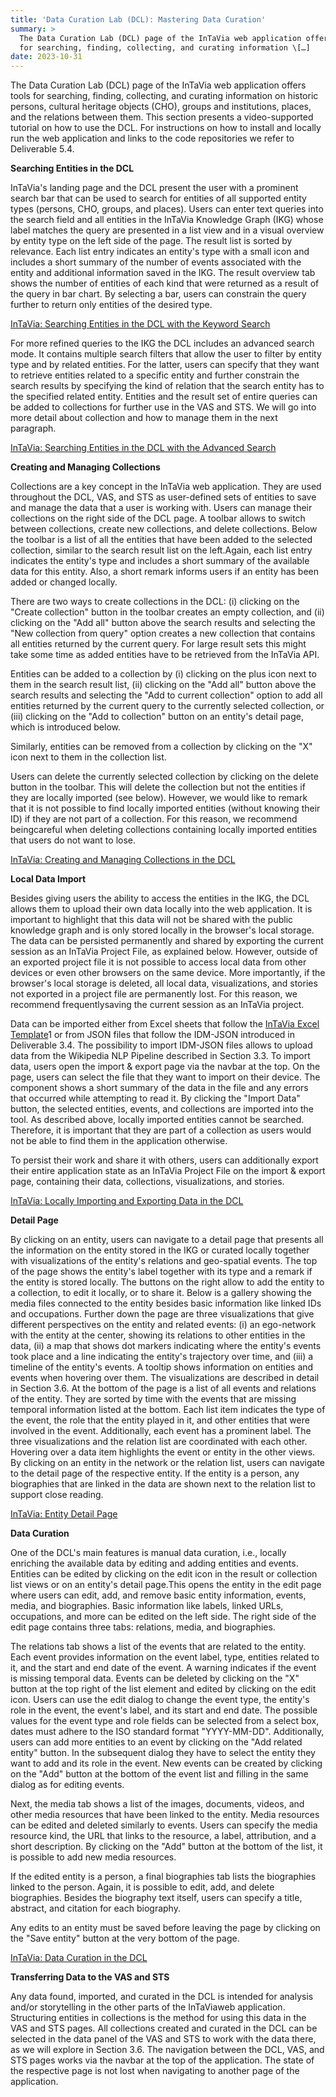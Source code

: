 ```yaml
---
title: 'Data Curation Lab (DCL): Mastering Data Curation'
summary: >
  The Data Curation Lab (DCL) page of the InTaVia web application offers tools
  for searching, finding, collecting, and curating information \[…]
date: 2023-10-31
---
```

The Data Curation Lab (DCL) page of the InTaVia web application offers tools for searching, finding, collecting, and curating information on historic persons, cultural heritage objects (CHO), groups and institutions, places, and the relations between them. This section presents a video-supported tutorial on how to use the DCL. For instructions on how to install and locally run the web application and links to the code repositories we refer to Deliverable 5.4.

**Searching Entities in the DCL**

InTaVia's landing page and the DCL present the user with a prominent search bar that can be used to search for entities of all supported entity types (persons, CHO, groups, and places). Users can enter text queries into the search field and all entities in the InTaVia Knowledge Graph (IKG) whose label matches the query are presented in a list view and in a visual overview by entity type on the left side of the page. The result list is sorted by relevance. Each list entry indicates an entity's type with a small icon and includes a short summary of the number of events associated with the entity and additional information saved in the IKG. The result overview tab shows the number of entities of each kind that were returned as a result of the query in bar chart. By selecting a bar, users can constrain the query further to return only entities of the desired type.

[InTaVia: Searching Entities in the DCL with the Keyword Search](https://www.youtube.com/embed/3Q2MFiVvbco?feature=oembed)

For more refined queries to the IKG the DCL includes an advanced search mode. It contains multiple search filters that allow the user to filter by entity type and by related entities. For the latter, users can specify that they want to retrieve entities related to a specific entity and further constrain the search results by specifying the kind of relation that the search entity has to the specified related entity. Entities and the result set of entire queries can be added to collections for further use in the VAS and STS. We will go into more detail about collection and how to manage them in the next paragraph.

[InTaVia: Searching Entities in the DCL with the Advanced Search](https://www.youtube.com/embed/SKmkLscU9Rs?feature=oembed)

**Creating and Managing Collections**

Collections are a key concept in the InTaVia web application. They are used throughout the DCL, VAS, and STS as user-defined sets of entities to save and manage the data that a user is working with. Users can manage their collections on the right side of the DCL page. A toolbar allows to switch between collections, create new collections, and delete collections. Below the toolbar is a list of all the entities that have been added to the selected collection, similar to the search result list on the left.Again, each list entry indicates the entity's type and includes a short summary of the available data for this entity. Also, a short remark informs users if an entity has been added or changed locally.

There are two ways to create collections in the DCL: (i) clicking on the "Create collection" button in the toolbar creates an empty collection, and (ii) clicking on the "Add all" button above the search results and selecting the "New collection from query" option creates a new collection that contains all entities returned by the current query. For large result sets this might take some time as added entities have to be retrieved from the InTaVia API.

Entities can be added to a collection by (i) clicking on the plus icon next to them in the search result list, (ii) clicking on the "Add all" button above the search results and selecting the "Add to current collection" option to add all entities returned by the current query to the currently selected collection, or (iii) clicking on the "Add to collection" button on an entity's detail page, which is introduced below.

Similarly, entities can be removed from a collection by clicking on the "X" icon next to them in the collection list.

Users can delete the currently selected collection by clicking on the delete button in the toolbar. This will delete the collection but not the entities if they are locally imported (see below). However, we would like to remark that it is not possible to find locally imported entities (without knowing their ID) if they are not part of a collection. For this reason, we recommend beingcareful when deleting collections containing locally imported entities that users do not want to lose.

[InTaVia: Creating and Managing Collections in the DCL](https://www.youtube.com/embed/tBculF3m-wk?feature=oembed)

**Local Data Import**

Besides giving users the ability to access the entities in the IKG, the DCL allows them to upload their own data locally into the web application. It is important to highlight that this data will not be shared with the public knowledge graph and is only stored locally in the browser's local storage. The data can be persisted permanently and shared by exporting the current session as an InTaVia Project File, as explained below. However, outside of an exported project file it is not possible to access local data from other devices or even other browsers on the same device. More importantly, if the browser's local storage is deleted, all local data, visualizations, and stories not exported in a project file are permanently lost. For this reason, we recommend frequentlysaving the current session as an InTaVia project.

Data can be imported either from Excel sheets that follow the [InTaVia Excel Template](https://github.com/InTaVia/data-import/tree/main/public/data)1 or from JSON files that follow the IDM-JSON introduced in Deliverable 3.4. The possibility to import IDM-JSON files allows to upload data from the Wikipedia NLP Pipeline described in Section 3.3. To import data, users open the import & export page via the navbar at the top. On the page, users can select the file that they want to import on their device. The component shows a short summary of the data in the file and any errors that occurred while attempting to read it. By clicking the "Import Data" button, the selected entities, events, and collections are imported into the tool. As described above, locally imported entities cannot be searched. Therefore, it is important that they are part of a collection as users would not be able to find them in the application otherwise.

To persist their work and share it with others, users can additionally export their entire application state as an InTaVia Project File on the import & export page, containing their data, collections, visualizations, and stories.

[InTaVia: Locally Importing and Exporting Data in the DCL](https://www.youtube.com/embed/0nyz5IsE9-U?feature=oembed)

**Detail Page**

By clicking on an entity, users can navigate to a detail page that presents all the information on the entity stored in the IKG or curated locally together with visualizations of the entity's relations and geo-spatial events. The top of the page shows the entity's label together with its type and a remark if the entity is stored locally. The buttons on the right allow to add the entity to a collection, to edit it locally, or to share it. Below is a gallery showing the media files connected to the entity besides basic information like linked IDs and occupations. Further down the page are three visualizations that give different perspectives on the entity and related events: (i) an ego-network with the entity at the center, showing its relations to other entities in the data, (ii) a map that shows dot markers indicating where the entity's events took place and a line indicating the entity's trajectory over time, and (iii) a timeline of the entity's events. A tooltip shows information on entities and events when hovering over them. The visualizations are described in detail in Section 3.6. At the bottom of the page is a list of all events and relations of the entity. They are sorted by time with the events that are missing temporal information listed at the bottom. Each list item indicates the type of the event, the role that the entity played in it, and other entities that were involved in the event. Additionally, each event has a prominent label. The three visualizations and the relation list are coordinated with each other. Hovering over a data item highlights the event or entity in the other views. By clicking on an entity in the network or the relation list, users can navigate to the detail page of the respective entity. If the entity is a person, any biographies that are linked in the data are shown next to the relation list to support close reading.

[InTaVia: Entity Detail Page](https://www.youtube.com/embed/D389Y3xonXA?feature=oembed)

**Data Curation**

One of the DCL's main features is manual data curation, i.e., locally enriching the available data by editing and adding entities and events. Entities can be edited by clicking on the edit icon in the result or collection list views or on an entity's detail page.This opens the entity in the edit page where users can edit, add, and remove basic entity information, events, media, and biographies. Basic information like labels, linked URLs, occupations, and more can be edited on the left side. The right side of the edit page contains three tabs: relations, media, and biographies.

The relations tab shows a list of the events that are related to the entity. Each event provides information on the event label, type, entities related to it, and the start and end date of the event. A warning indicates if the event is missing temporal data. Events can be deleted by clicking on the "X" button at the top right of the list element and edited by clicking on the edit icon. Users can use the edit dialog to change the event type, the entity's role in the event, the event's label, and its start and end date. The possible values for the event type and role fields can be selected from a select box, dates must adhere to the ISO standard format "YYYY-MM-DD". Additionally, users can add more entities to an event by clicking on the "Add related entity" button. In the subsequent dialog they have to select the entity they want to add and its role in the event. New events can be created by clicking on the "Add" button at the bottom of the event list and filling in the same dialog as for editing events.

Next, the media tab shows a list of the images, documents, videos, and other media resources that have been linked to the entity. Media resources can be edited and deleted similarly to events. Users can specify the media resource kind, the URL that links to the resource, a label, attribution, and a short description. By clicking on the "Add" button at the bottom of the list, it is possible to add new media resources.

If the edited entity is a person, a final biographies tab lists the biographies linked to the person. Again, it is possible to edit, add, and delete biographies. Besides the biography text itself, users can specify a title, abstract, and citation for each biography.

Any edits to an entity must be saved before leaving the page by clicking on the "Save entity" button at the very bottom of the page.

[InTaVia: Data Curation in the DCL](https://www.youtube.com/embed/pGdZo0ha0_U?feature=oembed)

**Transferring Data to the VAS and STS**

Any data found, imported, and curated in the DCL is intended for analysis and/or storytelling in the other parts of the InTaViaweb application. Structuring entities in collections is the method for using this data in the VAS and STS pages. All collections created and curated in the DCL can be selected in the data panel of the VAS and STS to work with the data there, as we will explore in Section 3.6. The navigation between the DCL, VAS, and STS pages works via the navbar at the top of the application. The state of the respective page is not lost when navigating to another page of the application.

